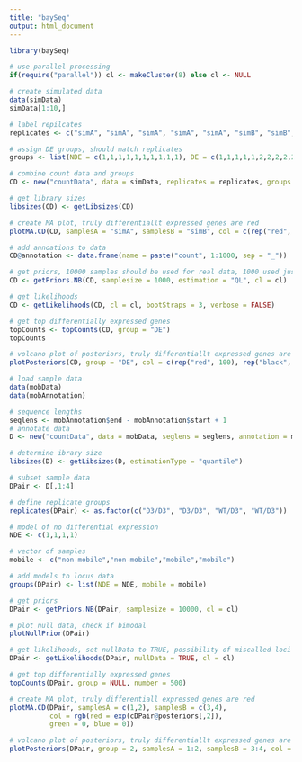 ---
title: "baySeq"
output: html_document
---

```{r}
library(baySeq)
```

```{r}
# use parallel processing
if(require("parallel")) cl <- makeCluster(8) else cl <- NULL
```

```{r}
# create simulated data
data(simData)
simData[1:10,]
```

```{r}
# label repilcates
replicates <- c("simA", "simA", "simA", "simA", "simA", "simB", "simB", "simB", "simB", "simB")
```

```{r}
# assign DE groups, should match replicates
groups <- list(NDE = c(1,1,1,1,1,1,1,1,1,1), DE = c(1,1,1,1,1,2,2,2,2,2))
```

```{r}
# combine count data and groups
CD <- new("countData", data = simData, replicates = replicates, groups = groups)
```

```{r}
# get library sizes
libsizes(CD) <- getLibsizes(CD)
```

```{r}
# create MA plot, truly differentiallt expressed genes are red
plotMA.CD(CD, samplesA = "simA", samplesB = "simB", col = c(rep("red", 100), rep("black", 900)))
```

```{r}
# add annoations to data
CD@annotation <- data.frame(name = paste("count", 1:1000, sep = "_"))
```

```{r}
# get priors, 10000 samples should be used for real data, 1000 used just as example
CD <- getPriors.NB(CD, samplesize = 1000, estimation = "QL", cl = cl)
```

```{r}
# get likelihoods
CD <- getLikelihoods(CD, cl = cl, bootStraps = 3, verbose = FALSE)
```

```{r}
# get top differentially expressed genes
topCounts <- topCounts(CD, group = "DE")
topCounts
```

```{r}
# volcano plot of posteriors, truly differentiallt expressed genes are red
plotPosteriors(CD, group = "DE", col = c(rep("red", 100), rep("black", 900)))
```




```{r}
# load sample data
data(mobData)
data(mobAnnotation)
```

```{r}
# sequence lengths
seqlens <- mobAnnotation$end - mobAnnotation$start + 1
# annotate data
D <- new("countData", data = mobData, seglens = seglens, annotation = mobAnnotation)
```

```{r}
# determine ibrary size
libsizes(D) <- getLibsizes(D, estimationType = "quantile")
```

```{r}
# subset sample data
DPair <- D[,1:4]
```

```{r}
# define replicate groups
replicates(DPair) <- as.factor(c("D3/D3", "D3/D3", "WT/D3", "WT/D3"))
```

```{r}
# model of no differential expression
NDE <- c(1,1,1,1)
```

```{r}
# vector of samples
mobile <- c("non-mobile","non-mobile","mobile","mobile")
```

```{r}
# add models to locus data
groups(DPair) <- list(NDE = NDE, mobile = mobile)
```

```{r}
# get priors
DPair <- getPriors.NB(DPair, samplesize = 10000, cl = cl)
```

```{r}
# plot null data, check if bimodal 
plotNullPrior(DPair)
```

```{r}
# get likelihoods, set nullData to TRUE, possibility of miscalled loci 
DPair <- getLikelihoods(DPair, nullData = TRUE, cl = cl)
```


```{r}
# get top differentially expressed genes
topCounts(DPair, group = NULL, number = 500)
```

```{r}
# create MA plot, truly differentiall expressed genes are red
plotMA.CD(DPair, samplesA = c(1,2), samplesB = c(3,4), 
          col = rgb(red = exp(cDPair@posteriors[,2]), 
          green = 0, blue = 0))
```



```{r}
# volcano plot of posteriors, truly differentiallt expressed genes are red
plotPosteriors(DPair, group = 2, samplesA = 1:2, samplesB = 3:4, col = c(rep("red", 100), rep("black", 900)))
```

